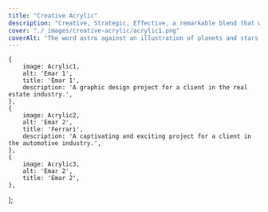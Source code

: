 ```yaml
---
title: "Creative Acrylic"
description: "Creative, Strategic, Effective, a remarkable blend that will take your image to the next level."
cover: "./_images/creative-acrylic/acrylic1.png"
coverAlt: "The word astro against an illustration of planets and stars."
---
```





    {
        image: Acrylic1,
        alt: 'Emar 1',
        title: 'Emar 1',
        description: 'A graphic design project for a client in the real estate industry.',
    },
    {
        image: Acrylic2,
        alt: 'Emar 2',
        title: 'Ferrari',
        description: 'A captivating and exciting project for a client in the automotive industry.',
    },
    {
        image: Acrylic3,
        alt: 'Emar 2',
        title: 'Emar 2',
    },
];


<ImageGallery images={data} />